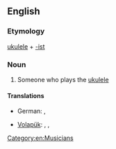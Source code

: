 ==English==

===Etymology===
[[ukulele]] + [[-ist]]

===Noun===
{{en-noun}}

# Someone who plays the [[ukulele]]

====Translations====
{{trans-top|ukulele player}}
* German: {{t-|de|Ukulelespieler|m}}, {{t-|de|Ukulelespielerin|f}}
{{trans-mid}}
* [[Volapük]]: {{qualifier|male or female}} {{t-|vo|kuelelan}}, {{qualifier|male}} {{t-|vo|hikuelelan}}, {{qualifier|female}} {{t-|vo|jikuelelan}}
{{trans-bottom}}

[[Category:en:Musicians]]